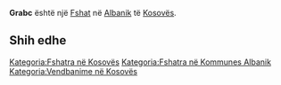 {{Fshat në Kosovës
 | Emri                = Grabc
| sqi_D_name = Grabc
| sqi_D_FULL_NAME_RO = Grabc
| sqi_D_FULL_NAME_ND_RO = Grabc
| sqi_D_SORT_NAME_RG = GRABC
| sqi_D_FULL_NAME_RG = Grabc
| sqi_D_FULL_NAME_ND_RG = Grabc
| sqi_V_name = Bingjë
| sqi_V_FULL_NAME_RO = Bingjë Biqë
| sqi_V_FULL_NAME_ND_RO = Bingje Biqe
| sqi_V_SORT_NAME_RG = BINGJE BIQE
| sqi_V_FULL_NAME_RG = Bingjë Biqë
| sqi_V_FULL_NAME_ND_RG = Bingje Biqe
| srp_N_name = Grabac
| srp_N_FULL_NAME_RO = Grabac
| srp_N_FULL_NAME_ND_RO = Grabac
| srp_N_SORT_NAME_RG = GRABAC
| srp_N_FULL_NAME_RG = Grabac
| srp_N_FULL_NAME_ND_RG = Grabac
| srp_NS_name = Грабац
| srp_NS_FULL_NAME_RO = Грабац
| srp_NS_FULL_NAME_ND_RO = Грабац
| srp_NS_SORT_NAME_RG = ГРАБАЦ
| srp_NS_FULL_NAME_RG = Грабац
| srp_NS_FULL_NAME_ND_RG = Грабац
| std_V_name = Grabci
| std_V_FULL_NAME_RO = Grabci Grabos Grabosi
| std_V_FULL_NAME_ND_RO = Grabci Grabos Grabosi
| std_V_SORT_NAME_RG = GRABCI GRABOS GRABOSI
| std_V_FULL_NAME_RG = Grabci Grabos Grabosi
| std_V_FULL_NAME_ND_RG = Grabci Grabos Grabosi

 | Emri (Rasa dhanore) = 
 | Figura              = 
 | Shteti              = Kosovo
 | Komuna              = Albanik
 | Kodi postar         = 
 | Sipërfaqja          = 

 | Popullsia           = 

 | Regj. i popullsisë  = 
 | Dend. e popullsisë  = 
 | Faqja zyrtare       = 
 <!--- Koordinatat ----> 
 | Gjerësia            = 42.678056
 | Gjatësia            = 20.618611
 | Lartësia            = 
}}
'''Grabc''' është një [[Fshat]] në [[Albanik]] të [[Kosovës]].

<!-- == Gjeografia == -->
<!-- == Historia == -->
<!-- == Demografia == -->
== Shih edhe ==
{{Komuna Albanik}}
{{Kosovo-Administrata-Cung}}

[[Kategoria:Fshatra në Kosovës]]
[[Kategoria:Fshatra në Kommunes Albanik]]
[[Kategoria:Vendbanime në Kosovës]]